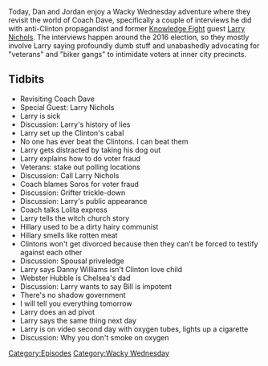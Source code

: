 {{DEFAULTSORT:
    #_EPISODE_0241:Larry Gets Coached
}}{{Episode
    | title           = Larry Gets Coached
    | caption         = Listen to this episode on [https://knowledgefight.libsyn.com/knowledge-fight-larry-gets-coached Libsyn] [https://open.spotify.com/episode/4Hj3H1m71pPnR4GmTskrbs Spotify], Read the [[Transcript/241: Larry Gets Coached|Unofficial Transcript]]
    | episodeNumber   = 241
    | length          = 01:25:03
    | airDate         = December 19, 2018
    | episodeType     = [[:Category:Wacky Wednesday|Wacky Wednesday]]
    | appearance      = [[Dave Daubenmire]], [[Larry Nichols]], [[Danny Williams]], [[Webster Hubble]]
    | beverage        = Lagunitas Daytime Ale
    | previousEpisode = [[240: March 30-31, 2009]]
    | nextEpisode     = [[242: December 18-19, 2018]]
}}

{{Stub}}

Today, Dan and Jordan enjoy a Wacky Wednesday adventure where they revisit the world of Coach Dave, specifically a couple of interviews he did with anti-Clinton propagandist and former [[Knowledge Fight]] guest [[Larry Nichols]]. The interviews happen around the 2016 election, so they mostly involve Larry saying profoundly dumb stuff and unabashedly advocating for "veterans" and "biker gangs" to intimidate voters at inner city precincts.

==Tidbits==

*Revisiting Coach Dave
*Special Guest: Larry Nichols
*Larry is sick
*Discussion: Larry's history of lies
*Larry set up the Clinton's cabal
*No one has ever beat the Clintons. I can beat them
*Larry gets distracted by taking his dog out
*Larry explains how to do voter fraud
*Veterans: stake out polling locations
*Discussion: Call Larry Nichols
*Coach blames Soros for voter fraud
*Discussion: Grifter trickle-down
*Discussion: Larry's public appearance
*Coach talks Lolita express
*Larry tells the witch church story
*Hillary used to be a dirty hairy communist
*Hillary smells like rotten meat
*Clintons won't get divorced because then they can't be forced to testify against each other
*Discussion: Spousal priveledge
*Larry says Danny Williams isn't Clinton love child
*Webster Hubble is Chelsea's dad
*Discussion: Larry wants to say Bill is impotent
*There's no shadow government
*I will tell you everything tomorrow
*Larry does an ad pivot
*Larry says the same thing next day
*Larry is on video second day with oxygen tubes, lights up a cigarette
*Discussion: Why you don't smoke on oxygen

[[Category:Episodes]]
[[Category:Wacky Wednesday]]
